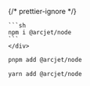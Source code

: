 
{/* prettier-ignore */}
<SelectableContent client:load syncKey="packageManager" frameworkSwitcher>
  <div slot="npm" slotIdx="1">

    ```sh
    npm i @arcjet/node
    ```
    </div>

  <div slot="pnpm" slotIdx="2">

```sh
pnpm add @arcjet/node
```

  </div>
  <div slot="yarn" slotIdx="3">

```sh
yarn add @arcjet/node
```

  </div>
</SelectableContent>
